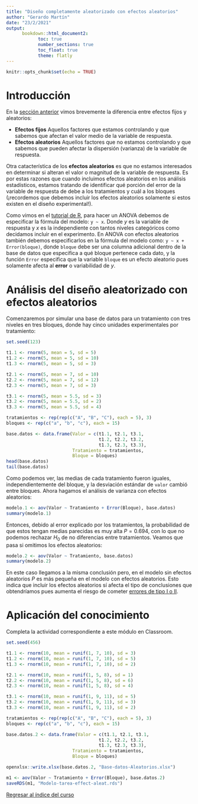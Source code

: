 ```yaml
---
title: "Diseño completamente aleatorizado con efectos aleatorios"
author: "Gerardo Martín"
date: "23/2/2021"
output: 
      bookdown::html_document2:
            toc: true 
            number_sections: true
            toc_float: true
            theme: flatly
---
```


```r
knitr::opts_chunk$set(echo = TRUE)
```

# Introducción

En la [sección anterior](../Unidad 2-ANOVA I/Diseño-aleat-fijos.html) vimos brevemente la diferencia entre efectos fijos y aleatorios:

- **Efectos fijos** Aquellos factores que estamos controlando y que sabemos que afectan el valor medio de la variable de respuesta.
- **Efectos aleatorios** Aquellos factores que no estamos controlando y que sabemos que pueden afectar la dispersión (varianza) de la variable de respuesta.

Otra catacterística de los **efectos aleatorios** es que no estamos interesados en determinar si alteran el valor o magnitud de la variable de respuesta. Es por estas razones que cuando incluimos efectos aleatorios en los análisis estadísticos, estamos tratando de identificar qué porción del error de la variable de respuesta de debe a los tratamientos y cuál a los bloques (¡recordemos que debemos incluir los efectos aleatorios solamente si estos existen en el diseño experimental!).

Como vimos en el [tutorial de R](../Unidad 2-ANOVA I/Tutorial-R.html), para hacer un ANOVA debemos de especificar la fórmula del modelo: `y ~ x`. Donde $y$ es la variable de respuesta y $x$ es la independiente con tantos niveles categóricos como decidamos incluir en el experimento. En ANOVA con efectos aleatorios también debemos especificarlos en la fórmula del modelo como: `y ~ x + Error(bloque)`, donde `bloque` debe ser una columna adicional dentro de la base de datos que especifica a qué bloque pertenece cada dato, y la función `Error` especifica que la variable `bloque` es un efecto aleatorio pues solamente afecta al **error** o variabilidad de $y$.

# Análisis del diseño aleatorizado con efectos aleatorios

Comenzaremos por simular una base de datos para un tratamiento con tres niveles en tres bloques, donde hay cinco unidades experimentales por tratamiento:
```r
set.seed(123)
```

```r
t1.1 <- rnorm(5, mean = 5, sd = 5)
t1.2 <- rnorm(5, mean = 5, sd = 10)
t1.3 <- rnorm(5, mean = 5, sd = 3)

t2.1 <- rnorm(5, mean = 7, sd = 10)
t2.2 <- rnorm(5, mean = 7, sd = 12)
t2.3 <- rnorm(5, mean = 7, sd = 3)

t3.1 <- rnorm(5, mean = 5.5, sd = 3)
t3.2 <- rnorm(5, mean = 5.5, sd = 2)
t3.3 <- rnorm(5, mean = 5.5, sd = 4)

tratamientos <- rep(rep(c("A", "B", "C"), each = 5), 3)
bloques <- rep(c("a", "b", "c"), each = 15)
```

```r
base.datos <- data.frame(Valor = c(t1.1, t2.1, t3.1,
                                   t1.2, t2.2, t3.2,
                                   t1.3, t2.3, t3.3),
                         Tratamiento = tratamientos,
                         Bloque = bloques)
head(base.datos)
tail(base.datos)
```

Como podemos ver, las medias de cada tratamiento fueron iguales, independientemente del bloque, y la desviación estándar de `valor` cambió entre bloques. Ahora hagamos el análisis de varianza con efectos aleatorios:

```r
modelo.1 <- aov(Valor ~ Tratamiento + Error(Bloque), base.datos)
summary(modelo.1)
```

Entonces, debido al error explicado por los tratamientos, la probabilidad de que estos tengan medias parecidas es muy alta $P = 0.694$, con lo que no podemos rechazar $H_0$ de no diferencias entre tratamientos. Veamos que pasa si omitimos los efectos aleatorios:

```r
modelo.2 <- aov(Valor ~ Tratamiento, base.datos)
summary(modelo.2)
```

En este caso llegamos a la misma conclusión pero, en el modelo sin efectos aleatorios $P$ es más pequeña en el modelo con efectos aleatorios. Esto indica que incluir los efectos aleatorios sí afecta el tipo de conclusiones que obtendríamos pues aumenta el riesgo de cometer [errores de tipo I o II](https://es.wikipedia.org/wiki/Errores_de_tipo_I_y_de_tipo_II).

# Aplicación del conocimiento

Completa la actividad correspondiente a este módulo en Classroom.

```r
set.seed(456)

t1.1 <- rnorm(10, mean = runif(1, 7, 10), sd = 3)
t1.2 <- rnorm(10, mean = runif(1, 7, 10), sd = 5)
t1.3 <- rnorm(10, mean = runif(1, 7, 10), sd = 2)

t2.1 <- rnorm(10, mean = runif(1, 5, 8), sd = 1)
t2.2 <- rnorm(10, mean = runif(1, 5, 8), sd = 6)
t2.3 <- rnorm(10, mean = runif(1, 5, 8), sd = 4)

t3.1 <- rnorm(10, mean = runif(1, 9, 11), sd = 5)
t3.2 <- rnorm(10, mean = runif(1, 9, 11), sd = 3)
t3.3 <- rnorm(10, mean = runif(1, 9, 11), sd = 2)

tratamientos <- rep(rep(c("A", "B", "C"), each = 5), 3)
bloques <- rep(c("a", "b", "c"), each = 15)

base.datos.2 <- data.frame(Valor = c(t1.1, t2.1, t3.1,
                                   t1.2, t2.2, t3.2,
                                   t1.3, t2.3, t3.3),
                         Tratamiento = tratamientos,
                         Bloque = bloques)

openxlsx::write.xlsx(base.datos.2, "Base-datos-Aleatorios.xlsx")

m1 <- aov(Valor ~ Tratamiento + Error(Bloque), base.datos.2)
saveRDS(m1, "Modelo-tarea-effect-aleat.rds")
```

[Regresar al índice del curso](../index.html)